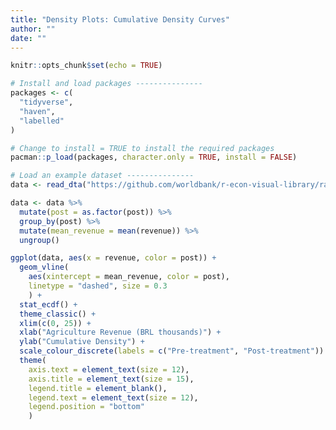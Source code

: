 ```yaml
---
title: "Density Plots: Cumulative Density Curves"
author: ""
date: ""
---
```



```r
knitr::opts_chunk$set(echo = TRUE)
```

```r

# Install and load packages ---------------
packages <- c(
  "tidyverse",
  "haven",
  "labelled"
)

# Change to install = TRUE to install the required packages
pacman::p_load(packages, character.only = TRUE, install = FALSE)

# Load an example dataset ---------------
data <- read_dta("https://github.com/worldbank/r-econ-visual-library/raw/master/Library/Data/DensityCDF.dta")

data <- data %>%
  mutate(post = as.factor(post)) %>%
  group_by(post) %>%
  mutate(mean_revenue = mean(revenue)) %>%
  ungroup()

ggplot(data, aes(x = revenue, color = post)) +
  geom_vline(
    aes(xintercept = mean_revenue, color = post), 
    linetype = "dashed", size = 0.3
    ) +
  stat_ecdf() +
  theme_classic() +
  xlim(c(0, 25)) +
  xlab("Agriculture Revenue (BRL thousands)") +
  ylab("Cumulative Density") +
  scale_colour_discrete(labels = c("Pre-treatment", "Post-treatment")) +
  theme(
    axis.text = element_text(size = 12),
    axis.title = element_text(size = 15),
    legend.title = element_blank(),
    legend.text = element_text(size = 12),
    legend.position = "bottom"
    )


```


